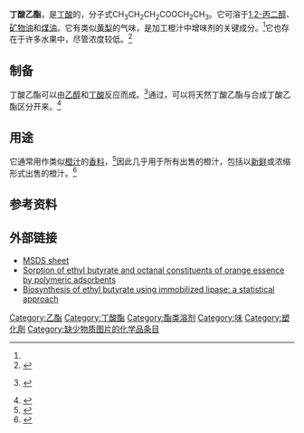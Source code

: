 {{chembox
|   ImageFile = Ethyl butyrate.png
|   ImageSize =
|   ImageFile1 = Ethyl butyrate-3D.png
|   IUPACName = Ethyl butanoate
|   OtherNames = 丁酸醋酯
|Section1={{Chembox Identifiers
| ChemSpiderID_Ref = {{chemspidercite|correct|chemspider}}
| ChemSpiderID = 7475
| ChEBI_Ref = {{ebicite|correct|EBI}} 
| ChEBI = 88764
| UNII_Ref = {{fdacite|correct|FDA}}
| UNII = UFD2LZ005D
| InChI = 1/C6H12O2/c1-3-5-6(7)8-4-2/h3-5H2,1-2H3
| InChIKey = OBNCKNCVKJNDBV-UHFFFAOYAO
| ChEMBL_Ref = {{ebicite|correct|EBI}}
| ChEMBL = 44800
| StdInChI_Ref = {{stdinchicite|correct|chemspider}}
| StdInChI = 1S/C6H12O2/c1-3-5-6(7)8-4-2/h3-5H2,1-2H3
| StdInChIKey_Ref = {{stdinchicite|correct|chemspider}}
| StdInChIKey = OBNCKNCVKJNDBV-UHFFFAOYSA-N
| CASNo_Ref = {{cascite|correct|CAS}}
| CASNo = 105-54-4
| EINECS = 203-306-4
| PubChem = 7762
| SMILES = CCCC(=O)OCC
 }}
|Section2={{Chembox Properties
| Reference= <ref name=Merck>''[[Merck_Index|Merck Index]]'', 12th Edition, '''3822'''</ref>
| C=6 | H=12 | O=2
| Appearance = 无色液体
|Odor=黄梨
| Density = 0.879 g/cm<sup>3</sup>
| MeltingPtC = −93
| BoilingPtCL = 120
|BoilingPtCH=121
| Solubility =6.2 g·l<sup>−1</sup><ref name="GESTIS">{{GESTIS|Name=丁酸乙酯|ZVG=37450|CAS=105-54-4|Date=2016-02-01}}</ref>
| VaporPressure = 1510{{nbsp}}Pa (11.3{{nbsp}}mmHg)
| MagSus = −77.7×10<sup>−6</sup> cm<sup>3</sup>/mol
 }}
| Section7 = {{Chembox Hazards
|   wxxfh={{wxxfh|Xi}}
|   NFPA-H = 1
|   NFPA-F = 2
|   NFPA-R = 0
|   NFPA-O =
|   RPhrases = {{R10}}, {{R36/37/38}}
|   SPhrases = {{S16}}, {{S26}}, {{S36}}
|   FlashPt = 26 °C 闭杯
|   Autoignition = 463 °C
| LD50 = 1350 mg/kg（大鼠，口服）<ref name=Merck/>
  }}
}}

'''丁酸乙酯'''，是[[丁酸|丁酸]]的{{link-de|乙酯|Ethylester}}，分子式CH<sub>3</sub>CH<sub>2</sub>CH<sub>2</sub>COOCH<sub>2</sub>CH<sub>3</sub>。它可溶于[[1,2-丙二醇|1,2-丙二醇]]、[[矿物油|矿物油]]和[[煤油|煤油]]。它有类似[[黄梨|黄梨]]的气味，是加工橙汁中增味剂的关键成分。<ref name=Merck/>它也存在于许多水果中，尽管浓度较低。<ref name=Schieberle09>{{cite book|last1=Schieberle|first1=H.-D. Belitz, W. Grosch, P.|title=Food chemistry|date=2009|publisher=Springer|location=Berlin|isbn=9783540699330|edition=4th rev. and extended}}</ref>

==制备==
丁酸乙酯可以由[[乙醇|乙醇]]和[[丁酸|丁酸]]反应而成。<ref>{{Internetquelle |url=https://www.chemie.uni-hamburg.de/studium/praktika/oc-grund/812_Buttersaeureethylester.pdf |titel=Carbonylreaktionen I, 8.1.2 Buttersäureethylester |werk=Grundpraktikum Organische Chemie für Studierende der Fachrichtungen Chemie und Lebensmittelchemie |hrsg=Universität Hamburg, Fachbereich Chemie |datum=2011-03-21 |zugriff=2017-09-08 |format=PDF }} {{Wayback|url=https://www.chemie.uni-hamburg.de/studium/praktika/oc-grund/812_Buttersaeureethylester.pdf |date=20130413043742 }}</ref>通过{{le|同位素分析|Isotope analysis}}，可以将天然丁酸乙酯与合成丁酸乙酯区分开来。<ref name=Ashurst98>{{cite book|last1=Ashurst|first1=P.R.|last2=Dennis|first2=M.J.|title=Analytical methods of food authentication|date=1998|publisher=Blackie Academic & Professional|location=London|isbn=9780751404265|edition=1st|url=https://books.google.com/books?id=80qArVT12FwC&pg=PA22|access-date=27 January 2016|archive-date=2021-07-25|archive-url=https://web.archive.org/web/20210725043640/https://books.google.com/books?id=80qArVT12FwC&pg=PA22}}</ref>

==用途==
它通常用作类似[[橙汁|橙汁]]的[[香料|香料]]，<ref>{{cite web|url=http://www.newyorker.com/online/blogs/books/2009/05/ask-an-academic-orange-juice.html|title=Ask an Academic: Orange Juice|author=Andrea Walker|date=12 May 2009|work=The New Yorker|access-date=2021-07-25|archive-date=2014-06-24|archive-url=https://web.archive.org/web/20140624062648/http://www.newyorker.com/online/blogs/books/2009/05/ask-an-academic-orange-juice.html}}</ref>因此几乎用于所有出售的橙汁，包括以[[纯果乐|新鲜]]或浓缩形式出售的橙汁。<ref>{{cite book |last1=Hamilton |first1=Alissa |title=Squeezed |year=2009 |url=https://archive.org/details/squeezedwhatyoud0000hami |publisher=Yale University}}</ref>

==参考资料==
{{reflist}}

==外部链接==
* [http://www.sigmaaldrich.com/catalog/product/aldrich/w242705?lang=en&region=GB MSDS sheet]
* [http://cat.inist.fr/?aModele=afficheN&cpsidt=3822500 Sorption of ethyl butyrate and octanal constituents of orange essence by polymeric adsorbents] {{Wayback|url=http://cat.inist.fr/?aModele=afficheN&cpsidt=3822500 |date=20090501145609 }}
* [http://cat.inist.fr/?aModele=afficheN&cpsidt=16129526 Biosynthesis of ethyl butyrate using immobilized lipase: a statistical approach] {{Wayback|url=http://cat.inist.fr/?aModele=afficheN&cpsidt=16129526 |date=20090501145557 }}
{{羧酸酯}}

{{Authority control}}
[[Category:乙酯|Category:乙酯]]
[[Category:丁酸酯|Category:丁酸酯]]
[[Category:酯类溶剂|Category:酯类溶剂]]
[[Category:味|Category:味]]
[[Category:塑化劑|Category:塑化劑]]
[[Category:缺少物质图片的化学品条目|Category:缺少物质图片的化学品条目]]
